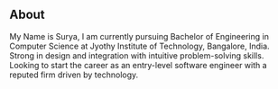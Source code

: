 ## About

My Name is Surya, I am currently pursuing Bachelor of Engineering in Computer Science at Jyothy Institute of Technology, Bangalore, India. Strong in design and integration with intuitive problem-solving skills. Looking to start the career as an entry-level software engineer with a reputed firm driven by technology.